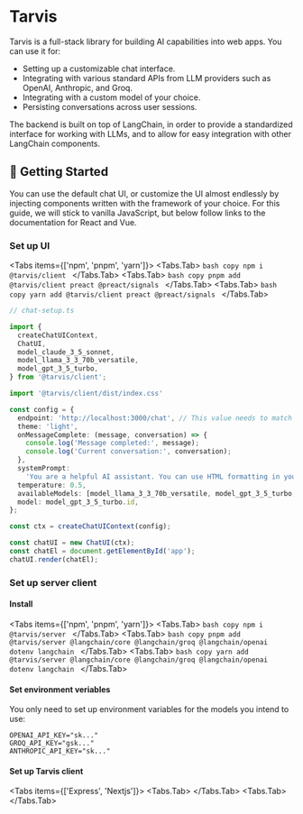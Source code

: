 # Tarvis

Tarvis is a full-stack library for building AI capabilities into web apps. You can use it for:

- Setting up a customizable chat interface.
- Integrating with various standard APIs from LLM providers such as OpenAI, Anthropic, and Groq.
- Integrating with a custom model of your choice.
- Persisting conversations across user sessions.

The backend is built on top of LangChain, in order to provide a standardized interface for working with LLMs, and to allow for easy integration with other LangChain components.

## 🚀 Getting Started

You can use the default chat UI, or customize the UI almost endlessly by injecting components written
with the framework of your choice. For this guide, we will stick to vanilla JavaScript, but below follow
links to the documentation for React and Vue.


<Cards num={2}>
  <Cards.Card
    arrow
    title="React"
    href="/docs/ui-frameworks/react"
  ></Cards.Card>
  <Cards.Card
    arrow
    title="Vue"
    href="/docs/ui-frameworks/vue"
  ></Cards.Card>
</Cards>

### Set up UI


<Tabs items={['npm', 'pnpm', 'yarn']}>
  <Tabs.Tab>
    ```bash copy
    npm i @tarvis/client
    ```
  </Tabs.Tab>
  <Tabs.Tab>
    ```bash copy
    pnpm add @tarvis/client preact @preact/signals
    ```
  </Tabs.Tab>
  <Tabs.Tab>
    ```bash copy
    yarn add @tarvis/client preact @preact/signals
    ```
  </Tabs.Tab>
</Tabs>

```ts copy
// chat-setup.ts

import {
  createChatUIContext,
  ChatUI,
  model_claude_3_5_sonnet,
  model_llama_3_3_70b_versatile,
  model_gpt_3_5_turbo,
} from '@tarvis/client';

import '@tarvis/client/dist/index.css'

const config = {
  endpoint: 'http://localhost:3000/chat', // This value needs to match the endpoint on your server, which exposes the tarvis server functionality.
  theme: 'light',
  onMessageComplete: (message, conversation) => {
    console.log('Message completed:', message);
    console.log('Current conversation:', conversation);
  },
  systemPrompt:
    'You are a helpful AI assistant. You can use HTML formatting in your responses to create well-structured and visually appealing messages. You can use tags like <h1>, <h2>, <h3> for headings, <ul> and <ol> for lists, <li> for list items, <p> for paragraphs, <strong> and <em> for emphasis, <code> for code snippets, and <pre> for preformatted text. Always ensure your HTML is properly formatted and closed. Use appropriate spacing and structure to make the content easy to read.',
  temperature: 0.5,
  availableModels: [model_llama_3_3_70b_versatile, model_gpt_3_5_turbo, model_claude_3_5_sonnet],
  model: model_gpt_3_5_turbo.id,
};

const ctx = createChatUIContext(config);

const chatUI = new ChatUI(ctx);
const chatEl = document.getElementById('app');
chatUI.render(chatEl);
```

### Set up server client

#### Install

<Tabs items={['npm', 'pnpm', 'yarn']}>
  <Tabs.Tab>
    ```bash copy
    npm i @tarvis/server
    ```
  </Tabs.Tab>
  <Tabs.Tab>
    ```bash copy
    pnpm add @tarvis/server @langchain/core @langchain/groq @langchain/openai dotenv langchain
    ```
  </Tabs.Tab>
  <Tabs.Tab>
    ```bash copy
    yarn add @tarvis/server @langchain/core @langchain/groq @langchain/openai dotenv langchain
    ```
  </Tabs.Tab>
</Tabs>

#### Set environment veriables

You only need to set up environment variables for the models you intend to use:

```copy
OPENAI_API_KEY="sk..."
GROQ_API_KEY="gsk..."
ANTHROPIC_API_KEY="sk..."
```

#### Set up Tarvis client


<Tabs items={['Express', 'Nextjs']}>
  <Tabs.Tab>
    <ExpressExample />
  </Tabs.Tab>
  <Tabs.Tab>
    <NextjsExample />
  </Tabs.Tab>
</Tabs>



